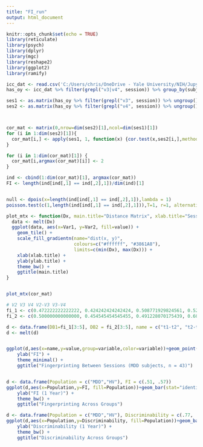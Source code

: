 ```yaml
---
title: "FI_run"
output: html_document
---
```


```r
knitr::opts_chunk$set(echo = TRUE)
library(reticulate)
library(psych)
library(dplyr)
library(mgc)
library(reshape2)
library(ggplot2)
library(ramify)
```

```r
icc_dat <- read.csv('C:/Users/chris/OneDrive - Yale University/NIH/Jupyter notebooks/data/icc_dataframe.csv')
has_oy <- icc_dat %>% filter(grepl("v3|v4", session)) %>% group_by(subject) %>% filter(length(session) == 2)

ses1 <- as.matrix(has_oy %>% filter(grepl("v3", session)) %>% ungroup() %>% select(-c(1:2)))
ses2 <- as.matrix(has_oy %>% filter(grepl("v4", session)) %>% ungroup() %>% select(-c(1:2)))



cor_mat <- matrix(0,nrow=dim(ses2)[1],ncol=dim(ses1)[1])
for (i in 1:dim(ses2)[1]){
  cor_mat[i,] <- apply(ses1, 1, function(x) {cor.test(x,ses2[i,],method = "s", exact=FALSE)$estimate})
}

for (i in 1:dim(cor_mat)[1]) {
  cor_mat[i,argmax(cor_mat)[i]] <- 2
}

ind <- cbind(1:dim(cor_mat)[1], argmax(cor_mat))
FI <- length(ind[ind[,1] == ind[,2],1])/dim(ind)[1]


null <- dpois(x=length(ind[ind[,1] == ind[,2],1]),lambda = 1)
poisson.test(c(1,length(ind[ind[,1] == ind[,2],1])),T=1, r=1, alternative = "t", conf.level = .95)

plot_mtx <- function(Dx, main.title="Distance Matrix", xlab.title="Session 2", ylab.title="Session 1") {
  data <- melt(Dx)
  ggplot(data, aes(x=Var1, y=Var2, fill=value)) +
    geom_tile() +
    scale_fill_gradientn(name="dist(x, y)",
                         colours=c("#ffffff", "#3861A8"),
                         limits=c(min(Dx), max(Dx))) +
    xlab(xlab.title) +
    ylab(ylab.title) +
    theme_bw() +
    ggtitle(main.title)
}


plot_mtx(cor_mat)


```
```r
# V2 V3 V4 V2-V3 V3-V4
fi_1 <- c(0.472222222222222, 0.424242424242424, 0.508771929824561, 0.523809523809524, 0.560000000000000)
fi_2 <- c(0.500000000000000, 0.454545454545455, 0.491228070175439, 0.603174603174603, 0.580000000000000)

d <- data.frame(DB1=fi_1[3:5], DB2 = fi_2[3:5], name = c("t1-t2", "t2-t3", "t3-t4"))
d <- melt(d)


ggplot(d,aes(x=name,y=value,group=variable,color=variable))+geom_point()+stat_summary(fun.y=sum,geom="line") + ylim(0, 1) + xlab("Session") +
    ylab("FI") +
    theme_minimal() +
    ggtitle("Fingerprinting Between Sessions (MDD subjects, n = 43)")


d <- data.frame(Population = c("MDD","HV"), FI = c(.51, .57))
ggplot(d,aes(x=Population,y=FI, fill=Population))+geom_bar(stat="identity", width=0.5)+ylim(0, 1) + xlab("Diagnosis") +
    ylab("FI (1 Year)") +
    theme_bw() +
    ggtitle("Fingerprinting Across Groups")

d <- data.frame(Population = c("MDD","HV"), Discriminability = c(.77, .75))
ggplot(d,aes(x=Population,y=Discriminability, fill=Population))+geom_bar(stat="identity", width=0.5)+ylim(0, 1) + xlab("Diagnosis") +
    ylab("Discriminability (1 Year)") +
    theme_bw() +
    ggtitle("Discriminability Across Groups")
```
